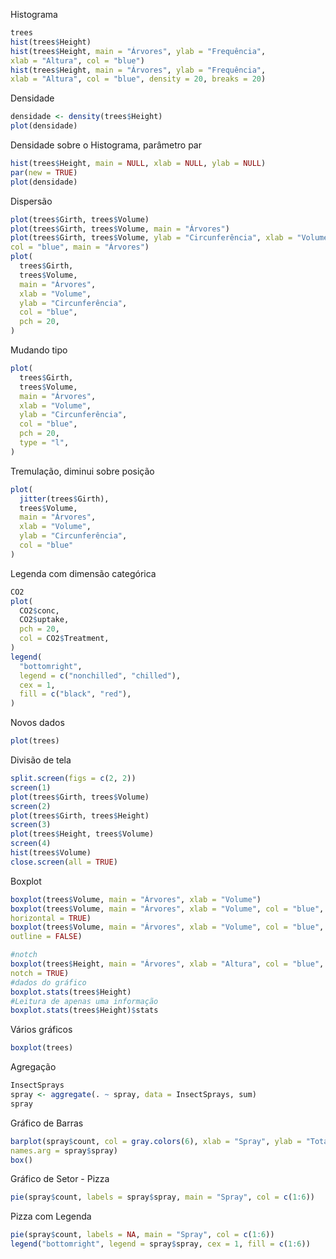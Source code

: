 Histograma
```r
trees
hist(trees$Height)
hist(trees$Height, main = "Árvores", ylab = "Frequência",
xlab = "Altura", col = "blue")
hist(trees$Height, main = "Árvores", ylab = "Frequência",
xlab = "Altura", col = "blue", density = 20, breaks = 20)
```

Densidade
```r
densidade <- density(trees$Height)
plot(densidade)
```

Densidade sobre o Histograma, parâmetro par
```r
hist(trees$Height, main = NULL, xlab = NULL, ylab = NULL)
par(new = TRUE)
plot(densidade)
```

Dispersão
```r
plot(trees$Girth, trees$Volume)
plot(trees$Girth, trees$Volume, main = "Árvores")
plot(trees$Girth, trees$Volume, ylab = "Circunferência", xlab = "Volume",
col = "blue", main = "Árvores")
plot(
  trees$Girth,
  trees$Volume,
  main = "Árvores",
  xlab = "Volume",
  ylab = "Circunferência",
  col = "blue",
  pch = 20,
)
```
Mudando tipo
```r
plot(
  trees$Girth,
  trees$Volume,
  main = "Árvores",
  xlab = "Volume",
  ylab = "Circunferência",
  col = "blue",
  pch = 20,
  type = "l",
)
```

Tremulação, diminui sobre posição
```r
plot(
  jitter(trees$Girth),
  trees$Volume,
  main = "Árvores",
  xlab = "Volume",
  ylab = "Circunferência",
  col = "blue"
)
```

Legenda com dimensão categórica
```r
CO2
plot(
  CO2$conc,
  CO2$uptake,
  pch = 20,
  col = CO2$Treatment,
)
legend(
  "bottomright",
  legend = c("nonchilled", "chilled"),
  cex = 1,
  fill = c("black", "red"),
)
```
Novos dados
```r
plot(trees)
```

Divisão de tela
```r
split.screen(figs = c(2, 2))
screen(1)
plot(trees$Girth, trees$Volume)
screen(2)
plot(trees$Girth, trees$Height)
screen(3)
plot(trees$Height, trees$Volume)
screen(4)
hist(trees$Volume)
close.screen(all = TRUE)
```

Boxplot
```r
boxplot(trees$Volume, main = "Árvores", xlab = "Volume")
boxplot(trees$Volume, main = "Árvores", xlab = "Volume", col = "blue",
horizontal = TRUE)
boxplot(trees$Volume, main = "Árvores", xlab = "Volume", col = "blue",
outline = FALSE)
```
```r
#notch
boxplot(trees$Height, main = "Árvores", xlab = "Altura", col = "blue",
notch = TRUE)
#dados do gráfico
boxplot.stats(trees$Height)
#Leitura de apenas uma informação
boxplot.stats(trees$Height)$stats
```

Vários gráficos
```r
boxplot(trees)
```

Agregação
```r
InsectSprays
spray <- aggregate(. ~ spray, data = InsectSprays, sum)
spray
```

Gráfico de Barras
```r
barplot(spray$count, col = gray.colors(6), xlab = "Spray", ylab = "Total",
names.arg = spray$spray)
box()
```

Gráfico de Setor - Pizza
```r
pie(spray$count, labels = spray$spray, main = "Spray", col = c(1:6))
```

Pizza com Legenda
```r
pie(spray$count, labels = NA, main = "Spray", col = c(1:6))
legend("bottomright", legend = spray$spray, cex = 1, fill = c(1:6))
```